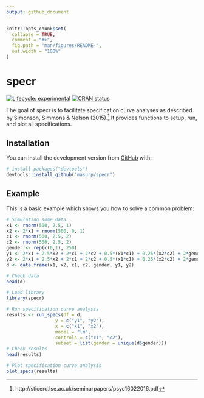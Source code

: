 ```yaml
---
output: github_document
---
```


<!-- README.md is generated from README.Rmd. Please edit that file -->

```r
knitr::opts_chunk$set(
  collapse = TRUE,
  comment = "#>",
  fig.path = "man/figures/README-",
  out.width = "100%"
)
```

# specr

<!-- badges: start -->
[![Lifecycle: experimental](https://img.shields.io/badge/lifecycle-experimental-orange.svg)](https://www.tidyverse.org/lifecycle/#experimental)
[![CRAN status](https://www.r-pkg.org/badges/version/specr)](https://CRAN.R-project.org/package=specr)
<!-- badges: end -->

The goal of specr is to facilitate specification curve analyses as described by Simonson, Simmons & Nelson (2015).[^1] It provides functions to setup, run, and plot all specifications.

## Installation

You can install the development version from [GitHub](https://github.com/) with:

``` r
# install.packages("devtools")
devtools::install_github("masurp/specr")
```
## Example

This is a basic example which shows you how to solve a common problem:

```r
# Simulating some data
x1 <- rnorm(500, 2.5, 1)
x2 <- 2*x1 + rnorm(500, 0, 1)
c1 <- rnorm(500, 2.5, 2)
c2 <- rnorm(500, 2.5, 2)
gender <- rep(c(0,1), 250)
y1 <- 2*x1 + 2.5*x2 + 2*c1 + 2*c2 + 0.5*(x1*c1) + 0.25*(x2*c2) + 2*gender + rnorm(500, 0, 1)
y2 <- 2*x1 + 2.5*x2 + 2*c1 + 2*c2 + 0.5*(x1*c1) + 0.25*(x2*c2) + 2*gender + rnorm(500, 0, 1)
d <- data.frame(x1, x2, c1, c2, gender, y1, y2)

# Check data
head(d)

# Load library
library(specr)

# Run specification curve analysis
results <- run_specs(df = d, 
                  y = c("y1", "y2"), 
                  x = c("x1", "x2"), 
                  model = "lm", 
                  controls = c("c1", "c2"), 
                  subset = list(gender = unique(d$gender)))
# Check results
head(results)

# Plot specification curve analysis
plot_specs(results)
```



[^1]: http://sticerd.lse.ac.uk/seminarpapers/psyc16022016.pdf
